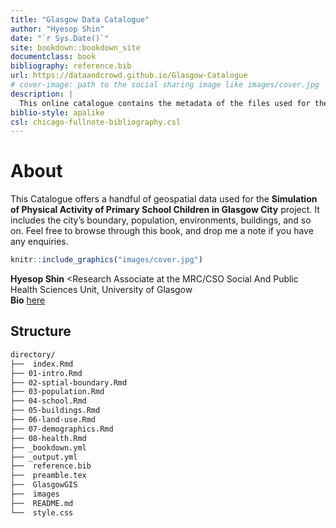 ```yaml
---
title: "Glasgow Data Catalogue"
author: "Hyesop Shin"
date: "`r Sys.Date()`"
site: bookdown::bookdown_site
documentclass: book
bibliography: reference.bib
url: https://dataandcrowd.github.io/Glasgow-Catalogue
# cover-image: path to the social sharing image like images/cover.jpg
description: |
  This online catalogue contains the metadata of the files used for the 'Simulation of Physical Activity of Primary School Children in Glasgow City' project.
biblio-style: apalike
csl: chicago-fullnote-bibliography.csl
---
```


# About {.unnumbered}

This Catalogue offers a handful of geospatial data used for the **Simulation of Physical Activity of Primary School Children in Glasgow City** project. It includes the city's boundary, population, environments, buildings, and so on. Feel free to browse through this book, and drop me a note if you have any enquiries.


```r
knitr::include_graphics("images/cover.jpg")
```


**Hyesop Shin** <Research Associate at the MRC/CSO Social And Public Health Sciences Unit, University of Glasgow<br> **Bio** [here](https://www.gla.ac.uk/researchinstitutes/healthwellbeing/staff/hyesopshin/)

## Structure {-}
```markdown
directory/
├──  index.Rmd
├── 01-intro.Rmd
├── 02-sptial-boundary.Rmd
├── 03-population.Rmd
├── 04-school.Rmd
├── 05-buildings.Rmd
├── 06-land-use.Rmd
├── 07-demographics.Rmd
├── 08-health.Rmd
├── _bookdown.yml
├── _output.yml
├──  reference.bib
├──  preamble.tex
├──  GlasgowGIS
├──  images
├──  README.md
└──  style.css
```